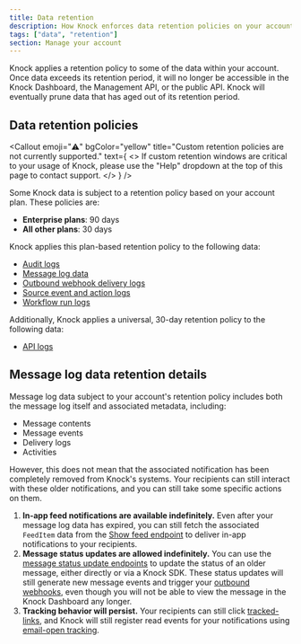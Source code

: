 ```yaml
---
title: Data retention
description: How Knock enforces data retention policies on your account.
tags: ["data", "retention"]
section: Manage your account
---
```


Knock applies a retention policy to some of the data within your account. Once data exceeds its retention period, it will no longer be accessible in the Knock Dashboard, the Management API, or the public API. Knock will eventually prune data that has aged out of its retention period.

## Data retention policies

<Callout
  emoji="⚠️"
  bgColor="yellow"
  title="Custom retention policies are not currently supported."
  text={
    <>
      If custom retention windows are critical to your usage of Knock, please
      use the "Help" dropdown at the top of this page to contact support.
    </>
  }
/>

Some Knock data is subject to a retention policy based on your account plan. These policies are:

- **Enterprise plans**: 90 days
- **All other plans**: 30 days

Knock applies this plan-based retention policy to the following data:

- [Audit logs](/manage-your-account/audit-logs)
- [Message log data](/concepts/messages)
- [Outbound webhook delivery logs](/developer-tools/outbound-webhooks/overview#reading-webhook-delivery-logs)
- [Source event and action logs](/integrations/sources/overview#logging)
- [Workflow run logs](/send-notifications/debugging-workflows#accessing-the-workflow-debugger)

Additionally, Knock applies a universal, 30-day retention policy to the following data:

- [API logs](/developer-tools/api-logs)

## Message log data retention details

Message log data subject to your account's retention policy includes both the message log itself and associated metadata, including:

- Message contents
- Message events
- Delivery logs
- Activities

However, this does not mean that the associated notification has been completely removed from Knock's systems. Your recipients can still interact with these older notifications, and you can still take some specific actions on them.

1. **In-app feed notifications are available indefinitely.** Even after your message log data has expired, you can still fetch the associated `FeedItem` data from the [Show feed endpoint](/api-reference/users/feeds/list_items) to deliver in-app notifications to your recipients.
2. **Message status updates are allowed indefinitely.** You can use the [message status update endpoints](/api-reference/messages/) to update the status of an older message, either directly or via a Knock SDK. These status updates will still generate new message events and trigger your [outbound webhooks](/developer-tools/outbound-webhooks/overview), even though you will not be able to view the message in the Knock Dashboard any longer.
3. **Tracking behavior will persist.** Your recipients can still click [tracked-links](/send-notifications/tracking#link-click-tracking), and Knock will still register read events for your notifications using [email-open tracking](/send-notifications/tracking#email-open-tracking).
